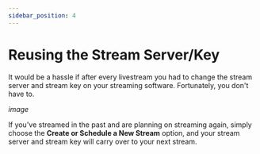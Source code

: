 ---
sidebar_position: 4
---

# Reusing the Stream Server/Key

It would be a hassle if after every livestream you had to change the stream server and stream key on your streaming software. Fortunately, you don't have to.

*image*

If you've streamed in the past and are planning on streaming again, simply choose the **Create or Schedule a New Stream** option, and your stream server and stream key will carry over to your next stream.